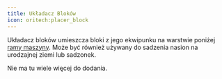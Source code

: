 ```yaml
---
title: Układacz Bloków
icon: oritech:placer_block
---
```


<center>
<ModAsset location="oritech:area/placer_block" width={512} />
</center>

Układacz bloków umieszcza bloki z jego ekwipunku na warstwie poniżej [ramy maszyny](../interaction/machine_frames). Może być również używany do sadzenia nasion na urodzajnej ziemi lub sadzonek.

Nie ma tu wiele więcej do dodania.
